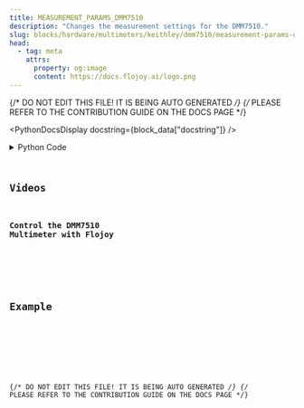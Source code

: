 ```yaml
---
title: MEASUREMENT_PARAMS_DMM7510
description: "Changes the measurement settings for the DMM7510."
slug: blocks/hardware/multimeters/keithley/dmm7510/measurement-params-dmm7510
head:
  - tag: meta
    attrs:
      property: og:image
      content: https://docs.flojoy.ai/logo.png
---
```


{/* DO NOT EDIT THIS FILE! IT IS BEING AUTO GENERATED */}
{/* PLEASE REFER TO THE CONTRIBUTION GUIDE ON THE DOCS PAGE */}


<PythonDocsDisplay docstring={block_data["docstring"]} />
<details>
<summary>Python Code</summary>



<Code code={pythonCode} lang="py" wrap theme="dracula" />

[Find this Flojoy Block on GitHub](https://github.com/flojoy-ai/blocks/blob/main/blocks/HARDWARE/MULTIMETERS/KEITHLEY/DMM7510/MEASUREMENT_PARAMS_DMM7510/MEASUREMENT_PARAMS_DMM7510.py)

</details>

## Videos


### Control the DMM7510 Multimeter with Flojoy

<div className="not-content">
  <YouTube id="https://www.youtube.com/watch?v=hVQ_PMtVgYM" />
</div>

## Example


<GetHelpWidget />


<AppDisplay app={app} blockName="MEASUREMENT_PARAMS_DMM7510" client:visible />


<Example />

{/* DO NOT EDIT THIS FILE! IT IS BEING AUTO GENERATED */}
{/* PLEASE REFER TO THE CONTRIBUTION GUIDE ON THE DOCS PAGE */}
